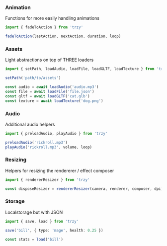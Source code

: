 

<Meta title='Lib' />

### Animation

Functions for more easily handling animations

```ts
import { fadeToAction } from 'trzy'

fadeToAction(lastAction, nextAction, duration, loop)
```

### Assets

Light abstractions on top of THREE loaders

```ts
import { setPath, loadAudio, loadFile, loadGLTF, loadTexture } from 'trzy'

setPath('path/to/assets')

const audio = await loadAudio('audio.mp3')
const file = await loadFile('file.json')
const gltf = await loadGLTF('cat.glb')
const texture = await loadTexture('dog.png')
```

### Audio

Additional audio helpers

```ts
import { preloadAudio, playAudio } from 'trzy'

preloadAudio('rickroll.mp3')
playAudio('rickroll.mp3', volume, loop)
```

### Resizing

Helpers for resizing the rendererer / effect composer

```ts
import { rendererResizer } from 'trzy'

const disposeResizer = rendererResizer(camera, renderer, composer, dpi)

```

### Storage

Localstorage but with JSON

```ts
import { save, load } from 'trzy'

save('bill', { type: 'mage', health: 0.25 })

const stats = load('bill')
```
